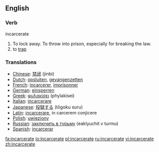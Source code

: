 ==English==

===Verb===
;incarcerate

#To lock away.  To throw into prison, especially for breaking the law.
#to [[trap]]

=== Translations ===
*[[Chinese]]: [[禁闭]] (jinbi)
*[[Dutch]]: [[opsluiten]], [[gevangenzetten]]
*[[French]]: [[incarcerer]], [[imprisonner]]
*[[German]]: [[einsperren]]
*[[Greek]]: [[φυλακίσει]] (phylakísei)
*[[Italian]]: [[incarcerare]]
*[[Japanese]]: [[投獄する]] (tōgoku suru)
*[[Latin]]: [[incarcerare]], in carcerem conjicere
*[[Polish]]: [[uwięziony]]
*[[Russian]]: [[заключить в турьму]] (eaklyuchit v turmu)
*[[Spanish]]: [[incarcerar]]

[[fa:incarcerate]]
[[io:incarcerate]]
[[pl:incarcerate]]
[[ru:incarcerate]]
[[vi:incarcerate]]
[[zh:incarcerate]]